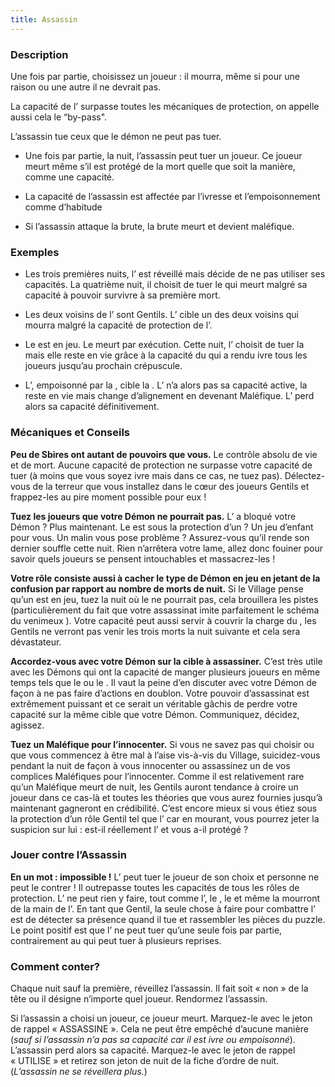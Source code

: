 ```yaml
---
title: Assassin
---
```



<Role ASSASSIN header />

### Description

Une fois par partie, choisissez un joueur : il mourra, même si pour une raison ou une autre il ne devrait pas.

La capacité de l’<Role ASSASSIN /> surpasse toutes les mécaniques de protection, on appelle aussi cela le “by-pass".

L’assassin tue ceux que le démon ne peut pas tuer.

-   Une fois par partie, la nuit, l’assassin peut tuer un joueur. Ce joueur meurt même s’il est protégé de la mort quelle que soit la manière, comme une capacité.

-   La capacité de l’assassin est affectée par l’ivresse et l’empoisonnement comme d’habitude

-   Si l’assassin attaque la brute, la brute meurt et devient maléfique.

### Exemples

- Les trois premières nuits, l’<Role ASSASSIN /> est réveillé mais décide de ne pas utiliser ses capacités. La quatrième nuit, il choisit de tuer le <Role FOU /> qui meurt malgré sa capacité à pouvoir survivre à sa première mort.

- Les deux voisins de l’<Role HERBORISTE /> sont Gentils. L’<Role ASSASSIN /> cible un des deux voisins qui mourra malgré la capacité de protection de l’<Role HERBORISTE />.

- Le <Role MENESTREL /> est en jeu. Le <Role CONSPIRATEUR /> meurt par exécution. Cette nuit, l’<Role ASSASSIN /> choisit de tuer la <Role GITANE /> mais elle reste en vie grâce à la capacité du <Role MENESTREL /> qui a rendu ivre tous les joueurs jusqu’au prochain crépuscule.

- L’<Role ASSASSIN />, empoisonné par la <Role COURTISANE />, cible la <Role BRUTE />. L’<Role ASSASSIN /> n’a alors pas sa capacité active, la <Role BRUTE /> reste en vie mais change d’alignement en devenant Maléfique. L’<Role ASSASSIN /> perd alors sa capacité définitivement.

### Mécaniques et Conseils

**Peu de Sbires ont autant de pouvoirs que vous.** Le contrôle absolu de vie et de mort. Aucune capacité de protection ne surpasse votre capacité de tuer (à moins que vous soyez ivre mais dans ce cas, ne tuez pas). Délectez-vous de la terreur que vous installez dans le cœur des joueurs Gentils et frappez-les au pire moment possible pour eux !

**Tuez les joueurs que votre Démon ne pourrait pas.** L’<Role EXORCISTE /> a bloqué votre Démon ? Plus maintenant. Le <Role PACIFISTE /> est sous la protection d’un <Role AUBERGISTE /> ? Un jeu d’enfant pour vous. Un <Role MARIN /> malin vous pose problème ? Assurez-vous qu’il rende son dernier souffle cette nuit. Rien n’arrêtera votre lame, allez donc fouiner pour savoir quels joueurs se pensent intouchables et massacrez-les !

**Votre rôle consiste aussi à cacher le type de Démon en jeu en jetant de la confusion par rapport au nombre de morts de nuit.** Si le Village pense qu’un <Role ZOMBUUL /> est en jeu, tuez la nuit où le <Role ZOMBUUL /> ne pourrait pas, cela brouillera les pistes (particulièrement du fait que votre assassinat imite parfaitement le schéma du venimeux <Role PUKKA />). Votre capacité peut aussi servir à couvrir la charge du <Role PO />, les Gentils ne verront pas venir les trois morts la nuit suivante et cela sera dévastateur.

**Accordez-vous avec votre Démon sur la cible à assassiner.** C’est très utile avec les Démons qui ont la capacité de manger plusieurs joueurs en même temps tels que le <Role PO /> ou le <Role SHABALOTH />. Il vaut la peine d’en discuter avec votre Démon de façon à ne pas faire d’actions en doublon. Votre pouvoir d’assassinat est extrêmement puissant et ce serait un véritable gâchis de perdre votre capacité sur la même cible que votre Démon. Communiquez, décidez, agissez.

**Tuez un Maléfique pour l’innocenter.** Si vous ne savez pas qui choisir ou que vous commencez à être mal à l’aise vis-à-vis du Village, suicidez-vous pendant la nuit de façon à vous innocenter ou assassinez un de vos complices Maléfiques pour l’innocenter. Comme il est relativement rare qu’un Maléfique meurt de nuit, les Gentils auront tendance à croire un joueur dans ce cas-là et toutes les théories que vous aurez fournies jusqu’à maintenant gagneront en crédibilité. C’est encore mieux si vous étiez sous la protection d’un rôle Gentil tel que l’<Role AUBERGISTE /> car en mourant, vous pourrez jeter la suspicion sur lui : est-il réellement l’<Role AUBERGISTE /> et vous a-il protégé ?

### Jouer contre l’Assassin

**En un mot : impossible !** L’<Role ASSASSIN /> peut tuer le joueur de son choix et personne ne peut le contrer ! Il outrepasse toutes les capacités de tous les rôles de protection. L’<Role AUBERGISTE /> ne peut rien y faire, tout comme l’<Role HERBORISTE />, le <Role FOU />, le <Role MARIN /> et même la <Role BRUTE /> mourront de la main de l’<Role ASSASSIN />. En tant que Gentil, la seule chose à faire pour combattre l’<Role ASSASSIN /> est de détecter sa présence quand il tue et rassembler les pièces du puzzle. Le point positif est que l’<Role ASSASSIN /> ne peut tuer qu’une seule fois par partie, contrairement au <Role PARRAIN /> qui peut tuer à plusieurs reprises.

### Comment conter?

Chaque nuit sauf la première, réveillez l’assassin. Il fait soit « non » de la tête ou il désigne n’importe quel joueur. Rendormez l’assassin.

Si l’assassin a choisi un joueur, ce joueur meurt. Marquez-le avec le jeton de rappel « ASSASSINE ». Cela ne peut être empêché d’aucune manière (_sauf si l’assassin n’a pas sa capacité car il est ivre ou empoisonné_). L’assassin perd alors sa capacité. Marquez-le avec le jeton de rappel « UTILISE » et retirez son jeton de nuit de la fiche d’ordre de nuit. (_L’assassin ne se réveillera plus._)
